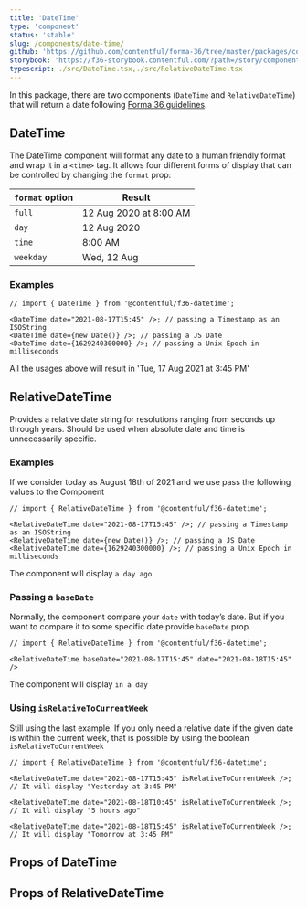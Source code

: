 ```yaml
---
title: 'DateTime'
type: 'component'
status: 'stable'
slug: /components/date-time/
github: 'https://github.com/contentful/forma-36/tree/master/packages/components/datetime'
storybook: 'https://f36-storybook.contentful.com/?path=/story/components-datetime--basic'
typescript: ./src/DateTime.tsx,./src/RelativeDateTime.tsx
---
```



In this package, there are two components (`DateTime` and `RelativeDateTime`) that will return a date following [Forma 36 guidelines](https://f36.contentful.com/guidelines/date-and-time/).

## DateTime

The DateTime component will format any date to a human friendly format and wrap it in a `<time>` tag.
It allows four different forms of display that can be controlled by changing the `format` prop:

| `format` option | Result                 |
| --------------- | ---------------------- |
| `full`          | 12 Aug 2020 at 8:00 AM |
| `day`           | 12 Aug 2020            |
| `time`          | 8:00 AM                |
| `weekday`       | Wed, 12 Aug            |

### Examples

```tsx
// import { DateTime } from '@contentful/f36-datetime';

<DateTime date="2021-08-17T15:45" />; // passing a Timestamp as an ISOString
<DateTime date={new Date()} />; // passing a JS Date
<DateTime date={1629240300000} />; // passing a Unix Epoch in milliseconds
```

All the usages above will result in 'Tue, 17 Aug 2021 at 3:45 PM'

## RelativeDateTime

Provides a relative date string for resolutions ranging from seconds up through years. Should be used when absolute date and time is unnecessarily specific.

### Examples

If we consider today as August 18th of 2021 and we use pass the following values to the Component

```tsx
// import { RelativeDateTime } from '@contentful/f36-datetime';

<RelativeDateTime date="2021-08-17T15:45" />; // passing a Timestamp as an ISOString
<RelativeDateTime date={new Date()} />; // passing a JS Date
<RelativeDateTime date={1629240300000} />; // passing a Unix Epoch in milliseconds
```

The component will display `a day ago`

### Passing a `baseDate`

Normally, the component compare your `date` with today’s date. But if you want to compare it to some specific date provide `baseDate` prop.

```tsx
// import { RelativeDateTime } from '@contentful/f36-datetime';

<RelativeDateTime baseDate="2021-08-17T15:45" date="2021-08-18T15:45" />
```

The component will display `in a day`

### Using `isRelativeToCurrentWeek`

Still using the last example. If you only need a relative date if the given date is within the current week,
that is possible by using the boolean `isRelativeToCurrentWeek`

```tsx
// import { RelativeDateTime } from '@contentful/f36-datetime';

<RelativeDateTime date="2021-08-17T15:45" isRelativeToCurrentWeek />; // It will display "Yesterday at 3:45 PM"

<RelativeDateTime date="2021-08-18T10:45" isRelativeToCurrentWeek />; // It will display "5 hours ago"

<RelativeDateTime date="2021-08-18T15:45" isRelativeToCurrentWeek />; // It will display "Tomorrow at 3:45 PM"
```

## Props of DateTime

<Props of="DateTime" />

## Props of RelativeDateTime

<Props of="RelativeDateTime" />
